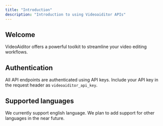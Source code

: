 ```yaml
---
title: "Introduction"
description: "Introduction to using Videoaiditor APIs"
---
```


## Welcome

VideoAiditor offers a powerful toolkit to streamline your video editing workflows.

## Authentication

All API endpoints are authenticated using API keys. Include your API key in the request header as `videoaiditor_api_key`.

## Supported languages

We currently support english language. We plan to add support for other languages in the near future.
